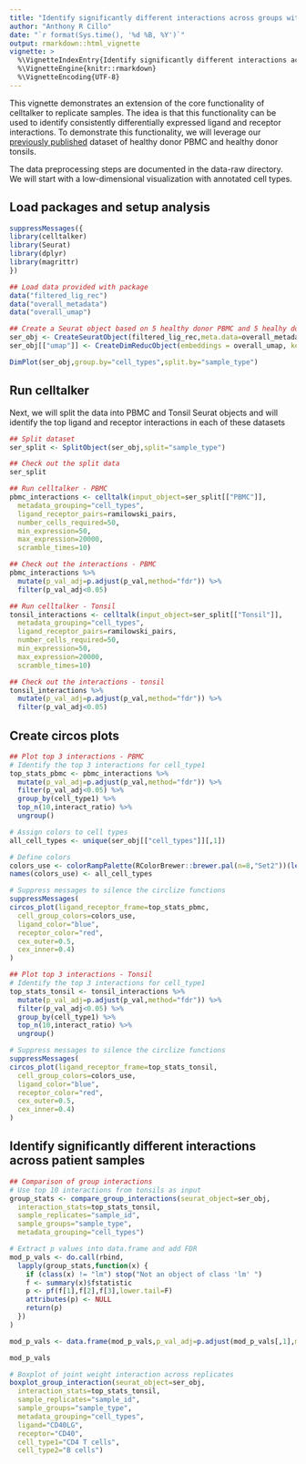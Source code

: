 ```yaml
---
title: "Identify significantly different interactions across groups with replicate samples"
author: "Anthony R Cillo"
date: "`r format(Sys.time(), '%d %B, %Y')`"
output: rmarkdown::html_vignette
vignette: >
  %\VignetteIndexEntry{Identify significantly different interactions across groups with replicate samples}
  %\VignetteEngine{knitr::rmarkdown}
  %\VignetteEncoding{UTF-8}
---
```


This vignette demonstrates an extension of the core functionality of celltalker to replicate samples. The idea is that this functionality can be used to identify consistently differentially expressed ligand and receptor interactions. To demonstrate this functionality, we will leverage our [previously published](https://www.ncbi.nlm.nih.gov/geo/query/acc.cgi?acc=GSE139324) dataset of healthy donor PBMC and healthy donor tonsils.

The data preprocessing steps are documented in the data-raw directory. We will start with a low-dimensional visualization with annotated cell types.

## Load packages and setup analysis

```r
suppressMessages({
library(celltalker)
library(Seurat)
library(dplyr)
library(magrittr)
})

## Load data provided with package
data("filtered_lig_rec")
data("overall_metadata")
data("overall_umap")

## Create a Seurat object based on 5 healthy donor PBMC and 5 healhy donor tonsils
ser_obj <- CreateSeuratObject(filtered_lig_rec,meta.data=overall_metadata)
ser_obj[["umap"]] <- CreateDimReducObject(embeddings = overall_umap, key = "UMAP_", assay = DefaultAssay(ser_obj))

DimPlot(ser_obj,group.by="cell_types",split.by="sample_type")

```

## Run celltalker

Next, we will split the data into PBMC and Tonsil Seurat objects and will identify the top ligand and receptor interactions in each of these datasets

```r

## Split dataset
ser_split <- SplitObject(ser_obj,split="sample_type")

## Check out the split data
ser_split

## Run celltalker - PBMC
pbmc_interactions <- celltalk(input_object=ser_split[["PBMC"]],
  metadata_grouping="cell_types",
  ligand_receptor_pairs=ramilowski_pairs,
  number_cells_required=50,
  min_expression=50,
  max_expression=20000,
  scramble_times=10)

## Check out the interactions - PBMC
pbmc_interactions %>%
  mutate(p_val_adj=p.adjust(p_val,method="fdr")) %>%
  filter(p_val_adj<0.05)

## Run celltalker - Tonsil
tonsil_interactions <- celltalk(input_object=ser_split[["Tonsil"]],
  metadata_grouping="cell_types",
  ligand_receptor_pairs=ramilowski_pairs,
  number_cells_required=50,
  min_expression=50,
  max_expression=20000,
  scramble_times=10)

## Check out the interactions - tonsil
tonsil_interactions %>%
  mutate(p_val_adj=p.adjust(p_val,method="fdr")) %>%
  filter(p_val_adj<0.05)

```

## Create circos plots

```r

## Plot top 3 interactions - PBMC
# Identify the top 3 interactions for cell_type1
top_stats_pbmc <- pbmc_interactions %>%
  mutate(p_val_adj=p.adjust(p_val,method="fdr")) %>%
  filter(p_val_adj<0.05) %>%
  group_by(cell_type1) %>%
  top_n(10,interact_ratio) %>%
  ungroup()

# Assign colors to cell types
all_cell_types <- unique(ser_obj[["cell_types"]][,1])

# Define colors
colors_use <- colorRampPalette(RColorBrewer::brewer.pal(n=8,"Set2"))(length(all_cell_types))
names(colors_use) <- all_cell_types

# Suppress messages to silence the circlize functions
suppressMessages(
circos_plot(ligand_receptor_frame=top_stats_pbmc,
  cell_group_colors=colors_use,
  ligand_color="blue",
  receptor_color="red",
  cex_outer=0.5,
  cex_inner=0.4)
)

## Plot top 3 interactions - Tonsil
# Identify the top 3 interactions for cell_type1
top_stats_tonsil <- tonsil_interactions %>%
  mutate(p_val_adj=p.adjust(p_val,method="fdr")) %>%
  filter(p_val_adj<0.05) %>%
  group_by(cell_type1) %>%
  top_n(10,interact_ratio) %>%
  ungroup()

# Suppress messages to silence the circlize functions
suppressMessages(
circos_plot(ligand_receptor_frame=top_stats_tonsil,
  cell_group_colors=colors_use,
  ligand_color="blue",
  receptor_color="red",
  cex_outer=0.5,
  cex_inner=0.4)
)

```

## Identify significantly different interactions across patient samples

```r

## Comparison of group interactions
# Use top 10 interactions from tonsils as input
group_stats <- compare_group_interactions(seurat_object=ser_obj,
  interaction_stats=top_stats_tonsil,
  sample_replicates="sample_id",
  sample_groups="sample_type",
  metadata_grouping="cell_types")

# Extract p values into data.frame and add FDR
mod_p_vals <- do.call(rbind,
  lapply(group_stats,function(x) {
    if (class(x) != "lm") stop("Not an object of class 'lm' ")
    f <- summary(x)$fstatistic
    p <- pf(f[1],f[2],f[3],lower.tail=F)
    attributes(p) <- NULL
    return(p)
  })
)

mod_p_vals <- data.frame(mod_p_vals,p_val_adj=p.adjust(mod_p_vals[,1],method="fdr"))

mod_p_vals

# Boxplot of joint weight interaction across replicates
boxplot_group_interaction(seurat_object=ser_obj,
  interaction_stats=top_stats_tonsil,
  sample_replicates="sample_id",
  sample_groups="sample_type",
  metadata_grouping="cell_types",
  ligand="CD40LG",
  receptor="CD40",
  cell_type1="CD4 T cells",
  cell_type2="B cells")

```
